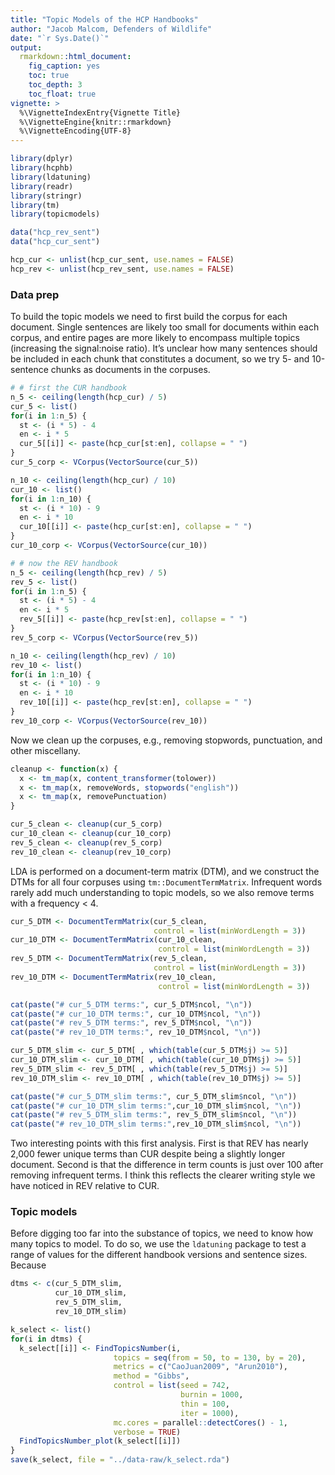 ```yaml
---
title: "Topic Models of the HCP Handbooks"
author: "Jacob Malcom, Defenders of Wildlife"
date: "`r Sys.Date()`"
output: 
  rmarkdown::html_document:
    fig_caption: yes
    toc: true
    toc_depth: 3
    toc_float: true
vignette: >
  %\VignetteIndexEntry{Vignette Title}
  %\VignetteEngine{knitr::rmarkdown}
  %\VignetteEncoding{UTF-8}
---
```


```r
library(dplyr)
library(hcphb)
library(ldatuning)
library(readr)
library(stringr)
library(tm)
library(topicmodels)

data("hcp_rev_sent")
data("hcp_cur_sent")

hcp_cur <- unlist(hcp_cur_sent, use.names = FALSE)
hcp_rev <- unlist(hcp_rev_sent, use.names = FALSE)
```

### Data prep

To build the topic models we need to first build the corpus for each document. Single sentences are likely too small for documents within each corpus, and entire pages are more likely to encompass multiple topics (increasing the signal:noise ratio). It's unclear how many sentences should be included in each chunk that constitutes a document, so we try 5- and 10-sentence chunks as documents in the corpuses.

```r
# # first the CUR handbook
n_5 <- ceiling(length(hcp_cur) / 5)
cur_5 <- list()
for(i in 1:n_5) {
  st <- (i * 5) - 4
  en <- i * 5
  cur_5[[i]] <- paste(hcp_cur[st:en], collapse = " ")
}
cur_5_corp <- VCorpus(VectorSource(cur_5))

n_10 <- ceiling(length(hcp_cur) / 10)
cur_10 <- list()
for(i in 1:n_10) {
  st <- (i * 10) - 9
  en <- i * 10
  cur_10[[i]] <- paste(hcp_cur[st:en], collapse = " ")
}
cur_10_corp <- VCorpus(VectorSource(cur_10))

# # now the REV handbook
n_5 <- ceiling(length(hcp_rev) / 5)
rev_5 <- list()
for(i in 1:n_5) {
  st <- (i * 5) - 4
  en <- i * 5
  rev_5[[i]] <- paste(hcp_rev[st:en], collapse = " ")
}
rev_5_corp <- VCorpus(VectorSource(rev_5))

n_10 <- ceiling(length(hcp_rev) / 10)
rev_10 <- list()
for(i in 1:n_10) {
  st <- (i * 10) - 9
  en <- i * 10
  rev_10[[i]] <- paste(hcp_rev[st:en], collapse = " ")
}
rev_10_corp <- VCorpus(VectorSource(rev_10))
```

Now we clean up the corpuses, e.g., removing stopwords, punctuation, and other miscellany.

```r
cleanup <- function(x) {
  x <- tm_map(x, content_transformer(tolower))
  x <- tm_map(x, removeWords, stopwords("english"))
  x <- tm_map(x, removePunctuation)
}

cur_5_clean <- cleanup(cur_5_corp)
cur_10_clean <- cleanup(cur_10_corp)
rev_5_clean <- cleanup(rev_5_corp)
rev_10_clean <- cleanup(rev_10_corp)
```

LDA is performed on a document-term matrix (DTM), and we construct the DTMs for all four corpuses using `tm::DocumentTermMatrix`. Infrequent words rarely add much understanding to topic models, so we also remove terms with a frequency < 4.

```r
cur_5_DTM <- DocumentTermMatrix(cur_5_clean,
                                control = list(minWordLength = 3))
cur_10_DTM <- DocumentTermMatrix(cur_10_clean,
                                 control = list(minWordLength = 3))
rev_5_DTM <- DocumentTermMatrix(rev_5_clean,
                                control = list(minWordLength = 3))
rev_10_DTM <- DocumentTermMatrix(rev_10_clean,
                                 control = list(minWordLength = 3))

cat(paste("# cur_5_DTM terms:", cur_5_DTM$ncol, "\n"))
cat(paste("# cur_10_DTM terms:", cur_10_DTM$ncol, "\n"))
cat(paste("# rev_5_DTM terms:", rev_5_DTM$ncol, "\n"))
cat(paste("# rev_10_DTM terms:", rev_10_DTM$ncol, "\n"))

cur_5_DTM_slim <- cur_5_DTM[ , which(table(cur_5_DTM$j) >= 5)]
cur_10_DTM_slim <- cur_10_DTM[ , which(table(cur_10_DTM$j) >= 5)]
rev_5_DTM_slim <- rev_5_DTM[ , which(table(rev_5_DTM$j) >= 5)]
rev_10_DTM_slim <- rev_10_DTM[ , which(table(rev_10_DTM$j) >= 5)]

cat(paste("# cur_5_DTM_slim terms:", cur_5_DTM_slim$ncol, "\n"))
cat(paste("# cur_10_DTM_slim terms:",cur_10_DTM_slim$ncol, "\n"))
cat(paste("# rev_5_DTM_slim terms:", rev_5_DTM_slim$ncol, "\n"))
cat(paste("# rev_10_DTM_slim terms:",rev_10_DTM_slim$ncol, "\n"))
```

Two interesting points with this first analysis. First is that REV has nearly 2,000 fewer unique terms than CUR despite being a slightly longer document. Second is that the difference in term counts is just over 100 after removing infrequent terms. I think this reflects the clearer writing style we have noticed in REV relative to CUR.

### Topic models

Before digging too far into the substance of topics, we need to know how many topics to model. To do so, we use the `ldatuning` package to test a range of values for the different handbook versions and sentence sizes. Because 

```r
dtms <- c(cur_5_DTM_slim,
          cur_10_DTM_slim,
          rev_5_DTM_slim,
          rev_10_DTM_slim)

k_select <- list()
for(i in dtms) {
  k_select[[i]] <- FindTopicsNumber(i,
                       topics = seq(from = 50, to = 130, by = 20),
                       metrics = c("CaoJuan2009", "Arun2010"),
                       method = "Gibbs",
                       control = list(seed = 742,
                                      burnin = 1000,
                                      thin = 100,
                                      iter = 1000),
                       mc.cores = parallel::detectCores() - 1,
                       verbose = TRUE)
  FindTopicsNumber_plot(k_select[[i]])
}
save(k_select, file = "../data-raw/k_select.rda")
```
